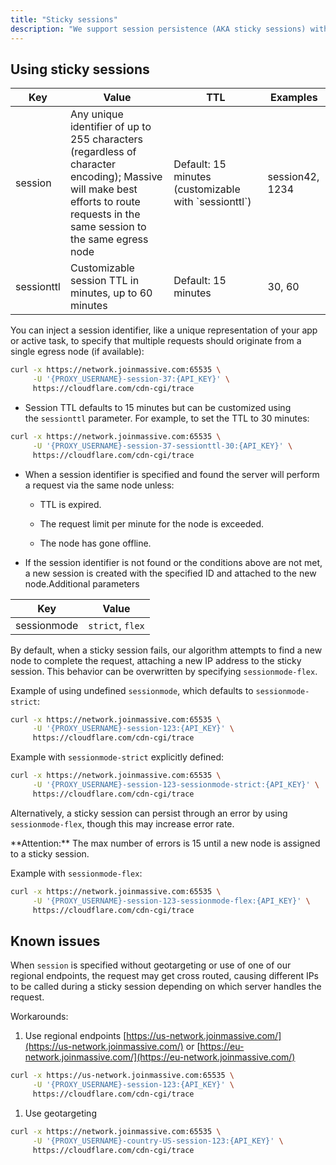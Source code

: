 ```yaml
---
title: "Sticky sessions"
description: "We support session persistence (AKA sticky sessions) with a customizable TTL, defaulting to 15 minutes."
---
```


## Using sticky sessions

| Key        | Value                                                                                                                                                                          | TTL                                                    | Examples        |
| ---------- | ------------------------------------------------------------------------------------------------------------------------------------------------------------------------------ | ------------------------------------------------------ | --------------- |
| session    | Any unique identifier of up to 255 characters (regardless of character encoding); Massive will make best efforts to route requests in the same session to the same egress node | Default: 15 minutes (customizable with \`sessionttl\`) | session42, 1234 |
| sessionttl | Customizable session TTL in minutes, up to 60 minutes                                                                                                                          | Default: 15 minutes                                    | 30, 60          |

You can inject a session identifier, like a unique representation of your app or active task, to specify that multiple requests should originate from a single egress node (if available):

```bash
curl -x https://network.joinmassive.com:65535 \
     -U '{PROXY_USERNAME}-session-37:{API_KEY}' \
     https://cloudflare.com/cdn-cgi/trace
```

* Session TTL defaults to 15 minutes but can be customized using the `sessionttl` parameter. For example, to set the TTL to 30 minutes:

```bash
curl -x https://network.joinmassive.com:65535 \
     -U '{PROXY_USERNAME}-session-37-sessionttl-30:{API_KEY}' \
     https://cloudflare.com/cdn-cgi/trace
```

* When a session identifier is specified and found the server will perform a request via the same node unless:

  * TTL is expired.

  * The request limit per minute for the node is exceeded.

  * The node has gone offline.

* If the session identifier is not found or the conditions above are not met, a new session is created with the specified ID and attached to the new node.Additional parameters

| Key         | Value            |
| ----------- | ---------------- |
| sessionmode | `strict`, `flex` |

By default, when a sticky session fails, our algorithm attempts to find a new node to complete the request, attaching a new IP address to the sticky session. This behavior can be overwritten by specifying `sessionmode-flex`.

Example of using undefined `sessionmode`, which defaults to `sessionmode-strict`:

```bash
curl -x https://network.joinmassive.com:65535 \
     -U '{PROXY_USERNAME}-session-123:{API_KEY}' \
     https://cloudflare.com/cdn-cgi/trace
```

Example with `sessionmode-strict` explicitly defined:

```bash
curl -x https://network.joinmassive.com:65535 \
     -U '{PROXY_USERNAME}-session-123-sessionmode-strict:{API_KEY}' \
     https://cloudflare.com/cdn-cgi/trace
```

Alternatively, a sticky session can persist through an error by using `sessionmode-flex`, though this may increase error rate.

<Info>
  **Attention:** The max number of errors is 15 until a new node is assigned to a sticky session.
</Info>

Example with `sessionmode-flex`:

```bash
curl -x https://network.joinmassive.com:65535 \
     -U '{PROXY_USERNAME}-session-123-sessionmode-flex:{API_KEY}' \
     https://cloudflare.com/cdn-cgi/trace
```

## Known issues

When `session` is specified without geotargeting or use of one of our regional endpoints, the request may get cross routed, causing different IPs to be called during a sticky session depending on which server handles the request.

Workarounds:

1. Use regional endpoints [https://us-network.joinmassive.com/](https://us-network.joinmassive.com/) or [https://eu-network.joinmassive.com/](https://eu-network.joinmassive.com/)

```bash
curl -x https://us-network.joinmassive.com:65535 \
     -U '{PROXY_USERNAME}-session-123:{API_KEY}' \
     https://cloudflare.com/cdn-cgi/trace
```

1. Use geotargeting

```bash
curl -x https://network.joinmassive.com:65535 \
     -U '{PROXY_USERNAME}-country-US-session-123:{API_KEY}' \
     https://cloudflare.com/cdn-cgi/trace
```